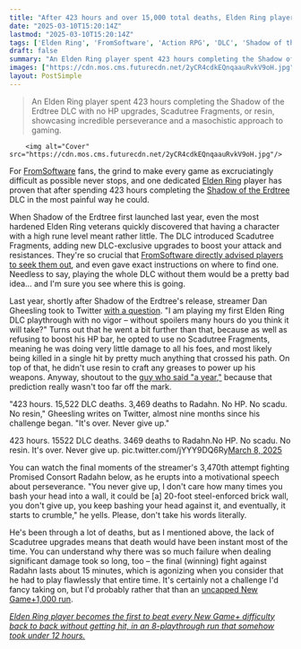 ```yaml
---
title: "After 423 hours and over 15,000 total deaths, Elden Ring player finally beats Shadow of the Erdtree without the upgrades FromSoftware urged everyone to use: 'Never give up'"
date: "2025-03-10T15:20:14Z"
lastmod: "2025-03-10T15:20:14Z"
tags: ['Elden Ring', 'FromSoftware', 'Action RPG', 'DLC', 'Shadow of the Erdtree', 'PC', 'PlayStation', 'Xbox']
draft: false
summary: "An Elden Ring player spent 423 hours completing the Shadow of the Erdtree DLC with no HP upgrades, Scadutree Fragments, or resin, showcasing incredible perseverance and a masochistic approach to gaming."
images: ["https://cdn.mos.cms.futurecdn.net/2yCR4cdkEQnqaauRvkV9oH.jpg"]
layout: PostSimple
---
```

> An Elden Ring player spent 423 hours completing the Shadow of the Erdtree DLC with no HP upgrades, Scadutree Fragments, or resin, showcasing incredible perseverance and a masochistic approach to gaming.


        <img alt="Cover" src="https://cdn.mos.cms.futurecdn.net/2yCR4cdkEQnqaauRvkV9oH.jpg"/>
        
For [FromSoftware](https://www.gamesradar.com/tag/fromsoftware/) fans, the grind to make every game as excruciatingly difficult as possible never stops, and one dedicated [Elden Ring](https://www.gamesradar.com/elden-ring-guide/) player has proven that after spending 423 hours completing the [Shadow of the Erdtree](https://www.gamesradar.com/games/action-rpg/elden-ring-shadow-of-the-erdtree-guide/) DLC in the most painful way he could.

When Shadow of the Erdtree first launched last year, even the most hardened Elden Ring veterans quickly discovered that having a character with a high rune level meant rather little. The DLC introduced Scadutree Fragments, adding new DLC-exclusive upgrades to boost your attack and resistances. They're so crucial that [<u>FromSoftware directly advised players to seek them out</u>](https://www.gamesradar.com/games/action-rpg/fromsoftware-is-so-desperate-for-struggling-elden-ring-players-to-level-up-their-shadow-of-the-erdtree-blessings-that-its-now-just-telling-them-where-they-are/), and even gave exact instructions on where to find one. Needless to say, playing the whole DLC without them would be a pretty bad idea… and I'm sure you see where this is going.

Last year, shortly after Shadow of the Erdtree's release, streamer Dan Gheesling took to Twitter [with a question](https://x.com/DanGheesling/status/1804857695242981458). "I am playing my first Elden Ring DLC playthrough with no vigor – without spoilers many hours do you think it will take?" Turns out that he went a bit further than that, because as well as refusing to boost his HP bar, he opted to use no Scadutree Fragments, meaning he was doing very little damage to all his foes, and most likely being killed in a single hit by pretty much anything that crossed his path. On top of that, he didn't use resin to craft any greases to power up his weapons. Anyway, shoutout to the [<u>guy who said "a year,"</u>](https://x.com/Hurvos/status/1804859191418388709) because that prediction really wasn't too far off the mark.

"423 hours. 15,522 DLC deaths. 3,469 deaths to Radahn. No HP. No scadu. No resin," Gheesling writes on Twitter, almost nine months since his challenge began. "It's over. Never give up."

423 hours. 15522 DLC deaths. 3469 deaths to Radahn.No HP. No scadu. No resin. It's over. Never give up. pic.twitter.com/jYYY9DQ6Ry[March 8, 2025](https://twitter.com/cantworkitout/status/1898163663225196612)

You can watch the final moments of the streamer's 3,470th attempt fighting Promised Consort Radahn below, as he erupts into a motivational speech about perseverance. "You never give up, I don't care how many times you bash your head into a wall, it could be [a] 20-foot steel-enforced brick wall, you don't give up, you keep bashing your head against it, and eventually, it starts to crumble," he yells. Please, don't take his words literally.

He's been through a lot of deaths, but as I mentioned above, the lack of Scadutree upgrades means that death would have been instant most of the time. You can understand why there was so much failure when dealing significant damage took so long, too – the final (winning) fight against Radahn lasts about 15 minutes, which is agonizing when you consider that he had to play flawlessly that entire time. It's certainly not a challenge I'd fancy taking on, but I'd probably rather that than an [<u>uncapped New Game+1,000 run</u>](https://www.gamesradar.com/games/action-rpg/after-967-deaths-elden-ring-shadow-of-the-erdtree-player-takes-the-no-scadutree-blessing-challenge-to-the-next-level-by-beating-the-entire-dlc-on-uncapped-ng-1000/).

[<u><em>Elden Ring player becomes the first to beat every New Game+ difficulty back to back without getting hit, in an 8-playthrough run that somehow took under 12 hours.</em></u>](https://www.gamesradar.com/games/action-rpg/elden-ring-player-becomes-the-first-to-beat-every-new-game-difficulty-back-to-back-without-getting-hit-in-an-8-playthrough-run-that-somehow-took-under-12-hours/)
        